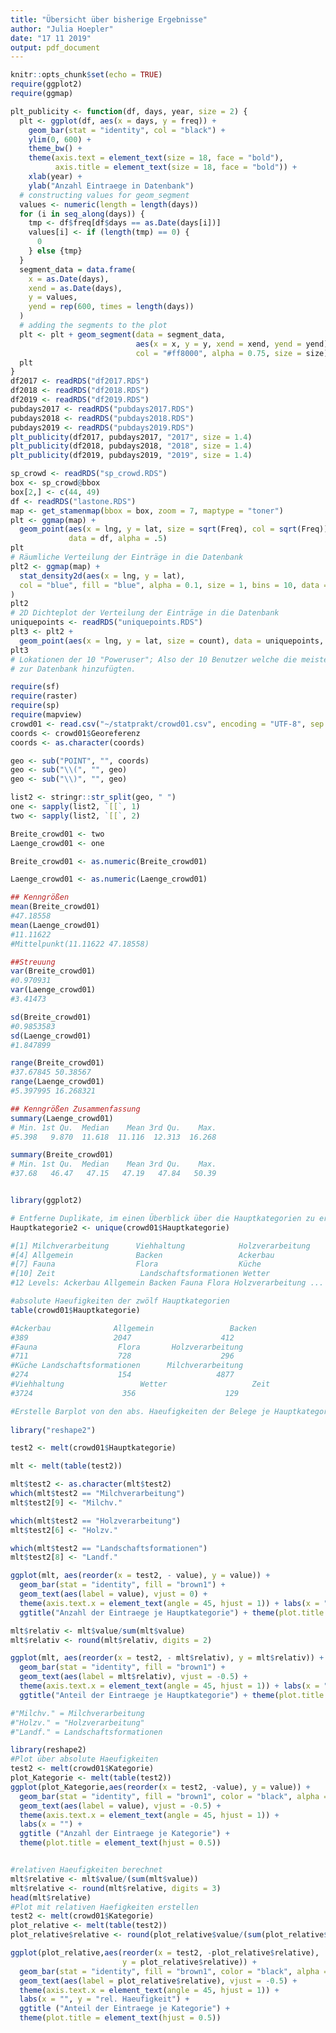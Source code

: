 ```yaml
---
title: "Übersicht über bisherige Ergebnisse"
author: "Julia Hoepler"
date: "17 11 2019"
output: pdf_document
---
```


```r
knitr::opts_chunk$set(echo = TRUE)
require(ggplot2)
require(ggmap)
```

```r
plt_publicity <- function(df, days, year, size = 2) {
  plt <- ggplot(df, aes(x = days, y = freq)) +
    geom_bar(stat = "identity", col = "black") +
    ylim(0, 600) +
    theme_bw() + 
    theme(axis.text = element_text(size = 18, face = "bold"),
          axis.title = element_text(size = 18, face = "bold")) +
    xlab(year) +
    ylab("Anzahl Eintraege in Datenbank")
  # constructing values for geom_segment
  values <- numeric(length = length(days))
  for (i in seq_along(days)) {
    tmp <- df$freq[df$days == as.Date(days[i])]
    values[i] <- if (length(tmp) == 0) {
      0
    } else {tmp}
  }
  segment_data = data.frame(
    x = as.Date(days),
    xend = as.Date(days), 
    y = values,
    yend = rep(600, times = length(days))
  )
  # adding the segments to the plot
  plt <- plt + geom_segment(data = segment_data, 
                            aes(x = x, y = y, xend = xend, yend = yend), 
                            col = "#ff8000", alpha = 0.75, size = size)
  plt
}
df2017 <- readRDS("df2017.RDS")
df2018 <- readRDS("df2018.RDS")
df2019 <- readRDS("df2019.RDS")
pubdays2017 <- readRDS("pubdays2017.RDS")
pubdays2018 <- readRDS("pubdays2018.RDS")
pubdays2019 <- readRDS("pubdays2019.RDS")
plt_publicity(df2017, pubdays2017, "2017", size = 1.4)
plt_publicity(df2018, pubdays2018, "2018", size = 1.4)
plt_publicity(df2019, pubdays2019, "2019", size = 1.4)
```

```r
sp_crowd <- readRDS("sp_crowd.RDS")
box <- sp_crowd@bbox
box[2,] <- c(44, 49)
df <- readRDS("lastone.RDS")
map <- get_stamenmap(bbox = box, zoom = 7, maptype = "toner") 
plt <- ggmap(map) +
  geom_point(aes(x = lng, y = lat, size = sqrt(Freq), col = sqrt(Freq)),
             data = df, alpha = .5)
plt
# Räumliche Verteilung der Einträge in die Datenbank
plt2 <- ggmap(map) +
  stat_density2d(aes(x = lng, y = lat),
  col = "blue", fill = "blue", alpha = 0.1, size = 1, bins = 10, data = df, geom = "polygon"
) 
plt2
# 2D Dichteplot der Verteilung der Einträge in die Datenbank
uniquepoints <- readRDS("uniquepoints.RDS")
plt3 <- plt2 +
  geom_point(aes(x = lng, y = lat, size = count), data = uniquepoints, col = "red")
plt3
# Lokationen der 10 "Poweruser"; Also der 10 Benutzer welche die meisten Beiträge
# zur Datenbank hinzufügten.
```

```r
require(sf)
require(raster)
require(sp)
require(mapview)
crowd01 <- read.csv("~/statprakt/crowd01.csv", encoding = "UTF-8", sep = ",")
coords <- crowd01$Georeferenz
coords <- as.character(coords)

geo <- sub("POINT", "", coords)
geo <- sub("\\(", "", geo)
geo <- sub("\\)", "", geo)

list2 <- stringr::str_split(geo, " ")
one <- sapply(list2, `[[`, 1)
two <- sapply(list2, `[[`, 2)

Breite_crowd01 <- two
Laenge_crowd01 <- one

Breite_crowd01 <- as.numeric(Breite_crowd01)

Laenge_crowd01 <- as.numeric(Laenge_crowd01)

## Kenngrößen 
mean(Breite_crowd01)
#47.18558
mean(Laenge_crowd01)
#11.11622
#Mittelpunkt(11.11622 47.18558)

##Streuung
var(Breite_crowd01)
#0.970931
var(Laenge_crowd01)
#3.41473

sd(Breite_crowd01)
#0.9853583
sd(Laenge_crowd01)
#1.847899

range(Breite_crowd01)
#37.67845 50.38567
range(Laenge_crowd01)
#5.397995 16.268321

## Kenngrößen Zusammenfassung
summary(Laenge_crowd01)
# Min. 1st Qu.  Median    Mean 3rd Qu.    Max. 
#5.398   9.870  11.618  11.116  12.313  16.268 

summary(Breite_crowd01)
# Min. 1st Qu.  Median    Mean 3rd Qu.    Max. 
#37.68   46.47   47.15   47.19   47.84   50.39 
```

```r

```

```r
library(ggplot2)

# Entferne Duplikate, im einen Überblick über die Hauptkategorien zu erlangen
Hauptkategorie2 <- unique(crowd01$Hauptkategorie)

#[1] Milchverarbeitung      Viehhaltung            Holzverarbeitung      
#[4] Allgemein              Backen                 Ackerbau              
#[7] Fauna                  Flora                  Küche                 
#[10] Zeit                   Landschaftsformationen Wetter                
#12 Levels: Ackerbau Allgemein Backen Fauna Flora Holzverarbeitung ... Zeit

#absolute Haeufigkeiten der zwölf Hauptkategorien
table(crowd01$Hauptkategorie)

#Ackerbau              Allgemein                 Backen 
#389                   2047                    412 
#Fauna                  Flora       Holzverarbeitung 
#711                    728                    296 
#Küche Landschaftsformationen      Milchverarbeitung 
#274                    154                   4877 
#Viehhaltung                 Wetter                   Zeit 
#3724                    356                    129 

#Erstelle Barplot von den abs. Haeufigkeiten der Belege je Hauptkategorie
 
library("reshape2")

test2 <- melt(crowd01$Hauptkategorie)

mlt <- melt(table(test2))

mlt$test2 <- as.character(mlt$test2)
which(mlt$test2 == "Milchverarbeitung")
mlt$test2[9] <- "Milchv."

which(mlt$test2 == "Holzverarbeitung")
mlt$test2[6] <- "Holzv."

which(mlt$test2 == "Landschaftsformationen")
mlt$test2[8] <- "Landf."

ggplot(mlt, aes(reorder(x = test2, - value), y = value)) + 
  geom_bar(stat = "identity", fill = "brown1") + 
  geom_text(aes(label = value), vjust = 0) +
  theme(axis.text.x = element_text(angle = 45, hjust = 1)) + labs(x = "") + 
  ggtitle("Anzahl der Eintraege je Hauptkategorie") + theme(plot.title = element_text(hjust = 0.5))

mlt$relativ <- mlt$value/sum(mlt$value)
mlt$relativ <- round(mlt$relativ, digits = 2)

ggplot(mlt, aes(reorder(x = test2, - mlt$relativ), y = mlt$relativ)) + 
  geom_bar(stat = "identity", fill = "brown1") + 
  geom_text(aes(label = mlt$relativ), vjust = -0.5) +
  theme(axis.text.x = element_text(angle = 45, hjust = 1)) + labs(x = "", y = "rel. Haeufigkeit") + 
  ggtitle("Anteil der Eintraege je Hauptkategorie") + theme(plot.title = element_text(hjust = 0.5))

#"Milchv." = Milchverarbeitung
#"Holzv." = "Holzverarbeitung" 
#"Landf." = Landschaftsformationen
```

```r
library(reshape2)
#Plot über absolute Haeufigkeiten
test2 <- melt(crowd01$Kategorie)
plot_Kategorie <- melt(table(test2))
ggplot(plot_Kategorie,aes(reorder(x = test2, -value), y = value)) + 
  geom_bar(stat = "identity", fill = "brown1", color = "black", alpha = 0.85) + 
  geom_text(aes(label = value), vjust = -0.5) +
  theme(axis.text.x = element_text(angle = 45, hjust = 1)) +
  labs(x = "") + 
  ggtitle ("Anzahl der Eintraege je Kategorie") +
  theme(plot.title = element_text(hjust = 0.5))


#relativen Haeufigkeiten berechnet
mlt$relative <- mlt$value/(sum(mlt$value))
mlt$relative <- round(mlt$relative, digits = 3)
head(mlt$relative)
#Plot mit relativen Haefigkeiten erstellen
test2 <- melt(crowd01$Kategorie)
plot_relative <- melt(table(test2))
plot_relative$relative <- round(plot_relative$value/(sum(plot_relative$value)), digits = 3)

ggplot(plot_relative,aes(reorder(x = test2, -plot_relative$relative),
                         y = plot_relative$relative)) + 
  geom_bar(stat = "identity", fill = "brown1", color = "black", alpha = 0.85) + 
  geom_text(aes(label = plot_relative$relative), vjust = -0.5) +
  theme(axis.text.x = element_text(angle = 45, hjust = 1)) +
  labs(x = "", y = "rel. Haeufigkeit") + 
  ggtitle ("Anteil der Eintraege je Kategorie") +
  theme(plot.title = element_text(hjust = 0.5))


```